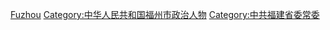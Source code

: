 [[Category:福建省地级市市委书记|Fuzhou]]
[[Category:中华人民共和国福州市政治人物|Category:中华人民共和国福州市政治人物]]
[[Category:中共福建省委常委|Category:中共福建省委常委]]
